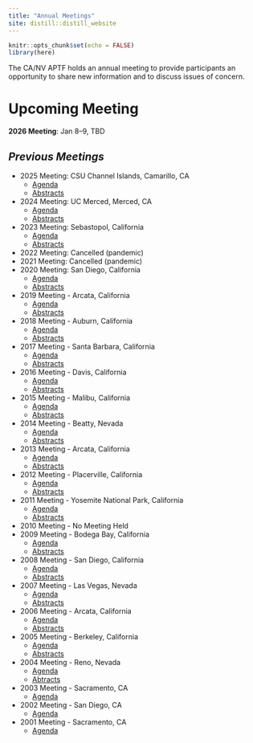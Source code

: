 ```yaml
---
title: "Annual Meetings"
site: distill::distill_website
---
```


```r
knitr::opts_chunk$set(echo = FALSE)
library(here)

```

The CA/NV APTF holds an annual meeting to provide participants an opportunity to share new information and to discuss issues of concern.

# Upcoming Meeting

**2026 Meeting**: Jan 8--9, TBD

## *Previous Meetings*

 - 2025 Meeting: CSU Channel Islands, Camarillo, CA
   - [Agenda](pdfs/2025_APTF_Agenda_w_substitutions.pdf)
   - [Abstracts](pdfs/2025_APTF_Abstracts.pdf)
 - 2024 Meeting: UC Merced, Merced, CA
   - [Agenda](pdfs/2024_APTF_Agenda.pdf)
   - [Abstracts](pdfs/2024_APTF_Abstracts.pdf)
 - 2023 Meeting: Sebastopol, California
   - [Agenda](pdfs/2023_APTF_Agenda.pdf)
   - [Abstracts](pdfs/2023_APTF_Abstracts.pdf)
 - 2022 Meeting: Cancelled (pandemic)
 - 2021 Meeting: Cancelled (pandemic)
 - 2020 Meeting: San Diego, California
   - [Agenda](pdfs/2020_APTF_Agenda.pdf)
   - [Abstracts](pdfs/2020_APTF_Abstracts.pdf)
 - 2019 Meeting - Arcata, California
   - [Agenda](pdfs/2019_APTF_Agenda.pdf)
   - [Abstracts](pdfs/2019_APTF_Abstracts.pdf)
 - 2018 Meeting - Auburn, California
   - [Agenda](pdfs/2018_APTF_Agenda.pdf)
   - [Abstracts](pdfs/2018_APTF_Abstracts.pdf)
 - 2017 Meeting - Santa Barbara, California
   - [Agenda](pdfs/2017_APTF_Agenda.pdf)
   - [Abstracts](pdfs/2017_APTF_Abstracts.pdf)
 - 2016 Meeting - Davis, California
   - [Agenda](pdfs/2016_APTF_Agenda.pdf)
   - [Abstracts](pdfs/2016_APTF_Abstracts.pdf)
 - 2015 Meeting - Malibu, California
   - [Agenda](pdfs/2015_APTF_Agenda.pdf)
   - [Abstracts](pdfs/2015_APTF_Abstracts.pdf)
 - 2014 Meeting - Beatty, Nevada
   - [Agenda](pdfs/2014_APTF_Agenda.pdf)
   - [Abstracts](pdfs/2014_APTF_Abstracts.pdf)
 - 2013 Meeting - Arcata, California
   - [Agenda](pdfs/2013_APTF_Agenda.pdf)
   - [Abstracts](pdfs/2013_APTF_Abstracts.pdf)
 - 2012 Meeting - Placerville, California
   - [Agenda](pdfs/2012_APTF_Agenda.pdf)
   - [Abstracts](pdfs/2012_APTF_Abstracts.pdf)
 - 2011 Meeting - Yosemite National Park, California
   - [Agenda](pdfs/2011_APTF_Agenda.pdf)
   - [Abstracts](pdfs/2011_APTF_Abstracts.pdf)
 - 2010 Meeting - No Meeting Held
 - 2009 Meeting - Bodega Bay, California
   - [Agenda](pdfs/2009_APTF_Agenda.pdf)
   - [Abstracts](pdfs/2009_APTF_Abstracts.pdf)
 - 2008 Meeting - San Diego, California
   - [Agenda](pdfs/2008_APTF_Agenda.pdf)
   - [Abstracts](pdfs/2008_APTF_Abstracts.pdf)
 - 2007 Meeting - Las Vegas, Nevada 
   - [Agenda](pdfs/2007_APTF_Agenda.pdf)
   - [Abstracts](pdfs/2007_APTF_Abstracts.pdf)
 - 2006 Meeting - Arcata, California
   - [Agenda](pdfs/2006_APTF_Agenda.pdf)
   - [Abstracts](pdfs/2006_APTF_Abstracts.pdf)
 - 2005 Meeting - Berkeley, California
   - [Agenda](pdfs/2005_APTF_Agenda.pdf)
   - [Abstracts](pdfs/2005_APTF_Abstracts.pdf)
 - 2004 Meeting - Reno, Nevada
   - [Agenda](pdfs/2004_APTF_Agenda.pdf)
   - [Abtracts](pdfs/2004_APTF_Abstracts.pdf)
 - 2003 Meeting - Sacramento, CA
   - [Agenda](pdfs/2003_APTF_Agenda.pdf)
 - 2002 Meeting - San Diego, CA
   - [Agenda](pdfs/2002_APTF_Agenda.pdf)
 - 2001 Meeting - Sacramento, CA
   - [Agenda](pdfs/2001_APTF_Agenda.pdf)
   
   